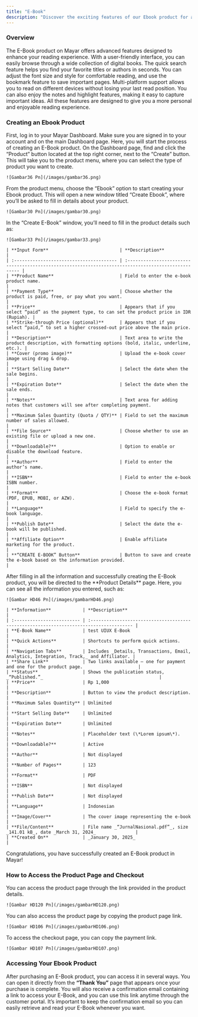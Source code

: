 ```yaml
---
title: "E-Book"
description: "Discover the exciting features of our Ebook product for a better reading experience!"
---
```


### Overview

The E-Book product on Mayar offers advanced features designed to enhance your reading experience. With a user-friendly interface, you can easily browse through a wide collection of digital books. The quick search feature helps you find your favorite titles or authors in seconds. You can adjust the font size and style for comfortable reading, and use the bookmark feature to save important pages. Multi-platform support allows you to read on different devices without losing your last read position. You can also enjoy the notes and highlight features, making it easy to capture important ideas. All these features are designed to give you a more personal and enjoyable reading experience.

### Creating an Ebook Product

<Steps>
  <Step title="Log in to Dashboard">
    First, log in to your Mayar Dashboard. Make sure you are signed in to your account and on the main Dashboard page. Here, you will start the process of creating an E-Book product.
  </Step>
  <Step title="Access Product Menu">
    On the Dashboard page, find and click the “Product” button located at the top right corner, next to the “Create” button. This will take you to the product menu, where you can select the type of product you want to create.

    ![Gambar36 Pn](/images/gambar36.png)
  </Step>
  <Step title="Select Ebook Option">
    From the product menu, choose the “Ebook” option to start creating your Ebook product. This will open a new window titled “Create Ebook”, where you’ll be asked to fill in details about your product.

    ![Gambar30 Pn](/images/gambar30.png)
  </Step>
  <Step title="Fill in Product Details">
    In the “Create E-Book” window, you’ll need to fill in the product details such as:

    ![Gambar33 Pn](/images/gambar33.png)

    | **Input Form**                           | **Description**                                                                                      |
    | :--------------------------------------- | :--------------------------------------------------------------------------------------------------- |
    | **Product Name**                         | Field to enter the e-book product name.                                                              |
    | **Payment Type**                         | Choose whether the product is paid, free, or pay what you want.                                      |
    | **Price**                                | Appears that if you select “paid” as the payment type, to can set the product price in IDR (Rupiah). |
    | **Strike-through Price (optional)**      | Appears that if you select “paid,” to set a higher crossed-out price above the main price.           |
    | **Description**                          | Text area to write the product description, with formatting options (bold, italic, underline, etc.). |
    | **Cover (promo image)**                  | Upload the e-book cover image using drag & drop.                                                     |
    | **Start Selling Date**                   | Select the date when the sale begins.                                                                |
    | **Expiration Date**                      | Select the date when the sale ends.                                                                  |
    | **Notes**                                | Text area for adding notes that customers will see after completing payment.                         |
    | **Maximum Sales Quantity (Quota / QTY)** | Field to set the maximum number of sales allowed.                                                    |
    | **File Source**                          | Choose whether to use an existing file or upload a new one.                                          |
    | **Downloadable?**                        | Option to enable or disable the download feature.                                                    |
    | **Author**                               | Field to enter the author’s name.                                                                    |
    | **ISBN**                                 | Field to enter the e-book ISBN number.                                                               |
    | **Format**                               | Choose the e-book format (PDF, EPUB, MOBI, or AZW).                                                  |
    | **Language**                             | Field to specify the e-book language.                                                                |
    | **Publish Date**                         | Select the date the e-book will be published.                                                        |
    | **Affiliate Option**                     | Enable affiliate marketing for the product.                                                          |
    | **“CREATE E-BOOK” Button**               | Button to save and create the e-book based on the information provided.                              |
  </Step>
  <Step title="View Product Details Page">
    After filling in all the information and successfully creating the E-Book product, you will be directed to the **Product Details** page. Here, you can see all the information you entered, such as:

    ![Gambar HD46 Pn](/images/gambarHD46.png)

    | **Information**            | **Description**                                                                         |
    | :------------------------- | :-------------------------------------------------------------------------------------- |
    | **E-Book Name**            | test UIUX E-Book                                                                        |
    | **Quick Actions**          | Shortcuts to perform quick actions.                                                     |
    | **Navigation Tabs**        | Includes _Details, Transactions, Email, Analytics, Integration, Track,_ and Affiliator. |
    | **Share Link**             | Two links available — one for payment and one for the product page.                     |
    | **Status**                 | Shows the publication status, _“Published.”_                                            |
    | **Price**                  | Rp 1,000                                                                                |
    | **Description**            | Button to view the product description.                                                 |
    | **Maximum Sales Quantity** | Unlimited                                                                               |
    | **Start Selling Date**     | Unlimited                                                                               |
    | **Expiration Date**        | Unlimited                                                                               |
    | **Notes**                  | Placeholder text (\*Lorem ipsum\*).                                                     |
    | **Downloadable?**          | Active                                                                                  |
    | **Author**                 | Not displayed                                                                           |
    | **Number of Pages**        | 123                                                                                     |
    | **Format**                 | PDF                                                                                     |
    | **ISBN**                   | Not displayed                                                                           |
    | **Publish Date**           | Not displayed                                                                           |
    | **Language**               | Indonesian                                                                              |
    | **Image/Cover**            | The cover image representing the e-book                                                 |
    | **File/Content**           | File name _“JurnalNasional.pdf”_, size _141.01 kB_, date _March 31, 2024_               |
    | **Created On**             | _January 30, 2025_                                                                      |
  </Step>
  <Step title="Congratulations">
    Congratulations, you have successfully created an E-Book product in Mayar!
  </Step>
</Steps>

### How to Access the Product Page and Checkout

<Steps>
  <Step title="Access Product Page">
    You can access the product page through the link provided in the product details.

    ![Gambar HD120 Pn](/images/gambarHD120.png)
  </Step>
  <Step title="Copy Product Page Link">
    You can also access the product page by copying the product page link.

    ![Gambar HD106 Pn](/images/gambarHD106.png)
  </Step>
  <Step title="Access Checkout Page">
    To access the checkout page, you can copy the payment link.

    ![Gambar HD107 Pn](/images/gambarHD107.png)
  </Step>
</Steps>

### Accessing Your Ebook Product

After purchasing an E-Book product, you can access it in several ways. You can open it directly from the **“Thank You”** page that appears once your purchase is complete. You will also receive a confirmation email containing a link to access your E-Book, and you can use this link anytime through the customer portal. It’s important to keep the confirmation email so you can easily retrieve and read your E-Book whenever you want.